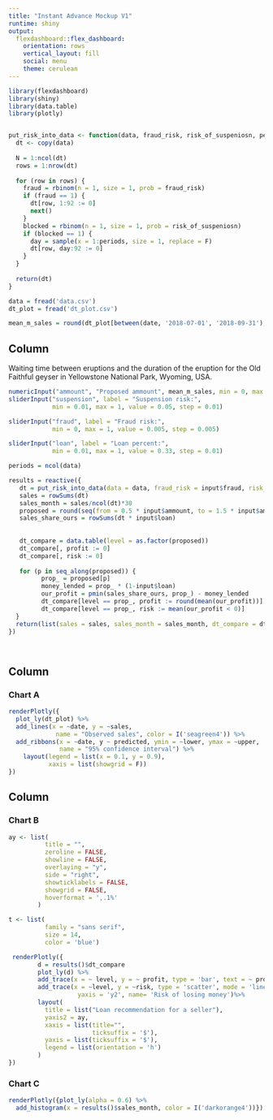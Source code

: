 ```yaml
---
title: "Instant Advance Mockup V1"
runtime: shiny
output: 
  flexdashboard::flex_dashboard:
    orientation: rows
    vertical_layout: fill
    social: menu
    theme: cerulean
---
```


```r
library(flexdashboard)
library(shiny)
library(data.table)
library(plotly)


put_risk_into_data <- function(data, fraud_risk, risk_of_suspeniosn, periods) {
  dt <- copy(data)
  
  N = 1:ncol(dt)
  rows = 1:nrow(dt)
  
  for (row in rows) {
    fraud = rbinom(n = 1, size = 1, prob = fraud_risk)
    if (fraud == 1) {
      dt[row, 1:92 := 0]
      next()
    }
    blocked = rbinom(n = 1, size = 1, prob = risk_of_suspeniosn)
    if (blocked == 1) {
      day = sample(x = 1:periods, size = 1, replace = F)
      dt[row, day:92 := 0]
    }
  }
  
  return(dt)
}
```

```r
data = fread('data.csv')
dt_plot = fread('dt_plot.csv')

mean_m_sales = round(dt_plot[between(date, '2018-07-01', '2018-09-31'), sum(sales)/.N*30],-2)
```

Column {.sidebar}
-----------------------------------------------------------------------

Waiting time between eruptions and the duration of the eruption for the
Old Faithful geyser in Yellowstone National Park, Wyoming, USA.

```r
numericInput("ammount", "Proposed ammount", mean_m_sales, min = 0, max = 1e6)
sliderInput("suspension", label = "Suspension risk:",
            min = 0.01, max = 1, value = 0.05, step = 0.01)

sliderInput("fraud", label = "Fraud risk:",
            min = 0, max = 1, value = 0.005, step = 0.005)

sliderInput("loan", label = "Loan percent:",
            min = 0.01, max = 1, value = 0.33, step = 0.01)


```


```r
periods = ncol(data)

results = reactive({
   dt = put_risk_into_data(data = data, fraud_risk = input$fraud, risk_of_suspeniosn = input$suspension, periods=periods)
   sales = rowSums(dt)
   sales_month = sales/ncol(dt)*30
   proposed = round(seq(from = 0.5 * input$ammount, to = 1.5 * input$ammount, length.out = 10))
   sales_share_ours = rowSums(dt * input$loan)
  
   
   dt_compare = data.table(level = as.factor(proposed))
   dt_compare[, profit := 0]
   dt_compare[, risk := 0]
   
   for (p in seq_along(proposed)) {
         prop_ = proposed[p]
         money_lended = prop_ * (1-input$loan)
         our_profit = pmin(sales_share_ours, prop_) - money_lended
         dt_compare[level == prop_, profit := round(mean(our_profit))]
         dt_compare[level == prop_, risk := mean(our_profit < 0)]
  }
  return(list(sales = sales, sales_month = sales_month, dt_compare = dt_compare))
})

 
```


Column {data-width=650}
-----------------------------------------------------------------------

### Chart A

```r
renderPlotly({
  plot_ly(dt_plot) %>%
  add_lines(x = ~date, y = ~sales,
             name = "Observed sales", color = I('seagreen4')) %>% 
  add_ribbons(x = ~date, y ~ predicted, ymin = ~lower, ymax = ~upper,  color = I("gray80"),
              name = "95% confidence interval") %>% 
    layout(legend = list(x = 0.1, y = 0.9),
           xaxis = list(showgrid = F))
})
```

Column {data-width=350}
-----------------------------------------------------------------------

### Chart B

```r
ay <- list(
          title = "",
          zeroline = FALSE,
          showline = FALSE,
          overlaying = "y",
          side = "right",
          showticklabels = FALSE,
          showgrid = FALSE,
          hoverformat = ',.1%'
        )

t <- list(
          family = "sans serif",
          size = 14,
          color = 'blue')

 renderPlotly({
        d = results()$dt_compare
        plot_ly(d) %>% 
        add_trace(x = ~ level, y = ~ profit, type = 'bar', text = ~ profit, name = 'Expected profit') %>% 
        add_trace(x = ~level, y = ~risk, type = 'scatter', mode = 'lines',  text = ~ risk, textposition = 'auto', color = I('brown2'), 
                   yaxis = 'y2', name= 'Risk of losing money')%>% 
        layout(
          title = list("Loan recommendation for a seller"),
          yaxis2 = ay,
          xaxis = list(title="",
                       ticksuffix = '$'),
          yaxis = list(ticksuffix = '$'),
          legend = list(orientation = 'h')
        )
})


```


### Chart C
```r
renderPlotly({plot_ly(alpha = 0.6) %>%
  add_histogram(x = results()$sales_month, color = I('darkorange4'))})
```


